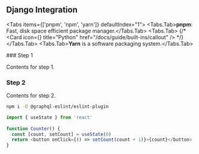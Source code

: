 ## Django Integration
 

<Tabs items={['pnpm', 'npm', 'yarn']} defaultIndex="1">
  <Tabs.Tab>**pnpm**: Fast, disk space efficient package manager.</Tabs.Tab>
  <Tabs.Tab>
  <Cards>
  {/* <Card icon={<IconPython />} title="Python" href="/docs/guide/built-ins/callout" /> */}
</Cards>
  </Tabs.Tab>
  <Tabs.Tab>**Yarn** is a software packaging system.</Tabs.Tab>
</Tabs>


 
<Steps>
### Step 1
 
Contents for step 1.
 
### Step 2
 
Contents for step 2.
</Steps>


```sh npm2yarn
npm i -D @graphql-eslint/eslint-plugin
```


```js copy {1,4-5}
import { useState } from 'react'
 
function Counter() {
  const [count, setCount] = useState(0)
  return <button onClick={() => setCount(count + 1)}>{count}</button>
}
```

